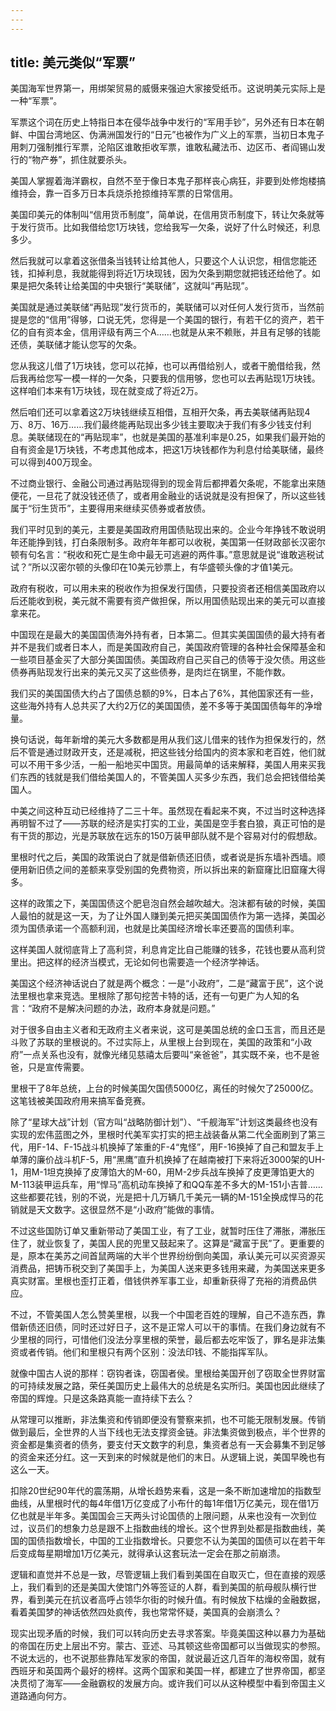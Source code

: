 ```yaml
---
---
---
```

title: 美元类似“军票”
---

美国海军世界第一，用绑架贸易的威慑来强迫大家接受纸币。这说明美元实际上是一种“军票”。

军票这个词在历史上特指日本在侵华战争中发行的“军用手钞”，另外还有日本在朝鲜、中国台湾地区、伪满洲国发行的“日元”也被作为广义上的军票，当初日本鬼子用刺刀强制推行军票，沦陷区谁敢拒收军票，谁敢私藏法币、边区币、者阎锡山发行的“物产券”，抓住就要杀头。

美国人掌握着海洋霸权，自然不至于像日本鬼子那样丧心病狂，非要到处修炮楼搞维持会，靠一百多万日本兵烧杀抢掠维持军票的日常信用。

美国印美元的体制叫“信用货币制度”，简单说，在信用货币制度下，转让欠条就等于发行货币。比如我借给您1万块钱，您给我写一欠条，说好了什么时候还，利息多少。

然后我就可以拿着这张借条当钱转让给其他人，只要这个人认识您，相信您能还钱，扣掉利息，我就能得到将近1万块现钱，因为欠条到期您就把钱还给他了。如果是把欠条转让给美国的中央银行“美联储”，这就叫“再贴现”。

美国就是通过美联储“再贴现”发行货币的，美联储可以对任何人发行货币，当然前提是您的“信用”得够，口说无凭，您得是一个美国的银行，有若干亿的资产，若干亿的自有资本金，信用评级有两三个A……也就是从来不赖账，并且有足够的钱能还债，美联储才能认您写的欠条。

您从我这儿借了1万块钱，您可以花掉，也可以再借给别人，或者干脆借给我，然后我再给您写一模一样的一欠条，只要我的信用够，您也可以去再贴现1万块钱。这样咱们本来有1万块钱，现在就变成了将近2万。

然后咱们还可以拿着这2万块钱继续互相借，互相开欠条，再去美联储再贴现4万、8万、16万……我们最终能再贴现出多少钱主要取决于我们有多少钱支付利息。美联储现在的“再贴现率”，也就是美国的基准利率是0.25，如果我们最开始的自有资金是1万块钱，不考虑其他成本，把这1万块钱都作为利息付给美联储，最终可以得到400万现金。

不过商业银行、金融公司通过再贴现得到的现金背后都押着欠条呢，不能拿出来随便花，一旦花了就没钱还债了，或者用金融业的话说就是没有担保了，所以这些钱属于“衍生货币”，主要得用来继续买债券或者放债。

我们平时见到的美元，主要是美国政府用国债贴现出来的。企业今年挣钱不敢说明年还能挣到钱，打白条限制多。政府年年都可以收税，美国第一任财政部长汉密尔顿有句名言：“税收和死亡是生命中最无可逃避的两件事。”意思就是说“谁敢逃税试试？”所以汉密尔顿的头像印在10美元钞票上，有华盛顿头像的才值1美元。

政府有税收，可以用未来的税收作为担保发行国债，只要投资者还相信美国政府以后还能收到税，美元就不需要有资产做担保，所以用国债贴现出来的美元可以直接拿来花。

中国现在是最大的美国国债海外持有者，日本第二。但其实美国国债的最大持有者并不是我们或者日本人，而是美国政府自己，美国政府管理的各种社会保障基金和一些项目基金买了大部分美国国债。美国政府自己买自己的债等于没欠债。用这些债券再贴现发行出来的美元又买了这些债券，是肉烂在锅里，不能作数。

我们买的美国国债大约占了国债总额的9%，日本占了6%，其他国家还有一些，这些海外持有人总共买了大约2万亿的美国国债，差不多等于美国国债每年的净增量。

换句话说，每年新增的美元大多数都是用从我们这儿借来的钱作为担保发行的，然后不管是通过财政开支，还是减税，把这些钱分给国内的资本家和老百姓，他们就可以不用干多少活，一船一船地买中国货。用最简单的话来解释，美国人用来买我们东西的钱就是我们借给美国人的，不管美国人买多少东西，我们总会把钱借给美国人。

中美之间这种互动已经维持了二三十年。虽然现在看起来不爽，不过当时这种选择再明智不过了——苏联的经济是实打实的工业，美国是空手套白狼，真正可怕的是有干货的那边，光是苏联放在远东的150万装甲部队就不是个容易对付的假想敌。

里根时代之后，美国的政策说白了就是借新债还旧债，或者说是拆东墙补西墙。顺便用新旧债之间的差额来享受别国的免费物资，所以拆出来的新窟窿比旧窟窿大得多。

这样的政策之下，美国国债这个肥皂泡自然会越吹越大。泡沫都有破的时候，美国人最怕的就是这一天，为了让外国人赚到美元把买美国国债作为第一选择，美国必须为国债承诺一个高额利润，也就是比美国经济增长率还要高的国债利率。

这样美国人就彻底背上了高利贷，利息肯定比自己能赚的钱多，花钱也要从高利贷里出。把这样的经济当模式，无论如何也需要造一个经济学神话。

美国这个经济神话说白了就是两个概念：一是“小政府”，二是“藏富于民”，这个说法里根也拿来竞选。里根除了那句挖苦卡特的话，还有一句更广为人知的名言：“政府不是解决问题的办法，政府本身就是问题。”

对于很多自由主义者和无政府主义者来说，这可是美国总统的金口玉言，而且还是斗败了苏联的里根说的。不过实际上，从里根上台到现在，美国的政策和“小政府”一点关系也没有，就像光绪见慈禧太后要叫“亲爸爸”，其实既不亲，也不是爸爸，只是宣传需要。

里根干了8年总统，上台的时候美国欠国债5000亿，离任的时候欠了25000亿。这笔钱被美国政府用来搞军备竞赛。

除了“星球大战”计划（官方叫“战略防御计划”）、“千舰海军”计划这类最终也没有实现的宏伟蓝图之外，里根时代美军实打实的把主战装备从第二代全面刷到了第三代，用F-14、F-15战斗机换掉了笨重的F-4“鬼怪”，用F-16换掉了自己和盟友手上单薄的廉价战斗机F-5，用“黑鹰”直升机换掉了在越南被打下来将近3000架的UH-1，用M-1坦克换掉了皮薄馅大的M-60，用M-2步兵战车换掉了皮更薄馅更大的M-113装甲运兵车，用“悍马”高机动车换掉了和QQ车差不多大的M-151小吉普……这些都要花钱，别的不说，光是把十几万辆几千美元一辆的M-151全换成悍马的花销就是天文数字。这很显然不是“小政府”能做的事情。

不过这些国防订单又重新带动了美国工业，有了工业，就暂时压住了滞胀，滞胀压住了，就业恢复了，美国人民的兜里又鼓起来了。这算是“藏富于民”了。更重要的是，原本在美苏之间首鼠两端的大半个世界纷纷倒向美国，承认美元可以买资源买消费品，把铸币税交到了美国手上，为美国人送来更多钱用来藏，为美国送来更多真实财富。里根也歪打正着，借钱供养军事工业，却重新获得了充裕的消费品供应。

不过，不管美国人怎么赞美里根，以我一个中国老百姓的理解，自己不造东西，靠借新债还旧债，同时还过好日子，这不是正常人可以干的事情。在我们身边就有不少里根的同行，可惜他们没法分享里根的荣誉，最后都去吃牢饭了，罪名是非法集资或者传销。他们和里根只有两个区别：没法印钱、不能指挥军队。

就像中国古人说的那样：窃钩者诛，窃国者侯。里根给美国开创了窃取全世界财富的可持续发展之路，荣任美国历史上最伟大的总统是名实所归。美国也因此继续了帝国的辉煌。只是这条路真能一直持续下去么？

从常理可以推断，非法集资和传销即便没有警察来抓，也不可能无限制发展。传销做到最后，全世界的人当下线也无法支撑资金链。非法集资做到极点，半个世界的资金都是集资者的债务，要支付天文数字的利息，集资者总有一天会募集不到足够的资金来还分红。这一天到来的时候就是他们的末日。从逻辑上说，美国早晚也有这么一天。

扣除20世纪90年代的震荡期，从增长趋势来看，这是一条不断加速增加的指数型曲线，从里根时代的每4年借1万亿变成了小布什的每1年借1万亿美元，现在借1万亿也就是半年多。美国国会三天两头讨论国债的上限问题，从来也没有一次到位过，议员们的想象力总是跟不上指数曲线的增长。这个世界到处都是指数曲线，美国的国债指数增长，中国的工业指数增长。只要您不认为美国的国债可以在若干年后变成每星期增加1万亿美元，就得承认这套玩法一定会在那之前崩溃。

逻辑和直觉并不总是一致，尽管逻辑上我们看到美国在自取灭亡，但在直接的观感上，我们看到的还是美国大使馆门外等签证的人群，看到美国的航母舰队横行世界，看到美元在抗议者高呼占领华尔街的时候升值。有时候放下枯燥的金融数据，看着美国梦的神话依然四处疯传，我也常常怀疑，美国真的会崩溃么？

现实出现矛盾的时候，我们可以转向历史去寻求答案。毕竟美国这种以暴力为基础的帝国在历史上层出不穷。蒙古、亚述、马其顿这些帝国都可以当做现实的参照。不说太远的，也不说那些靠陆军发家的帝国，就说最近这几百年的海权帝国，就有西班牙和英国两个最好的榜样。这两个国家和美国一样，都建立了世界帝国，都坚决贯彻了海军——金融霸权的发展方向。或许我们可以从这种模型中看到帝国主义道路通向何方。
